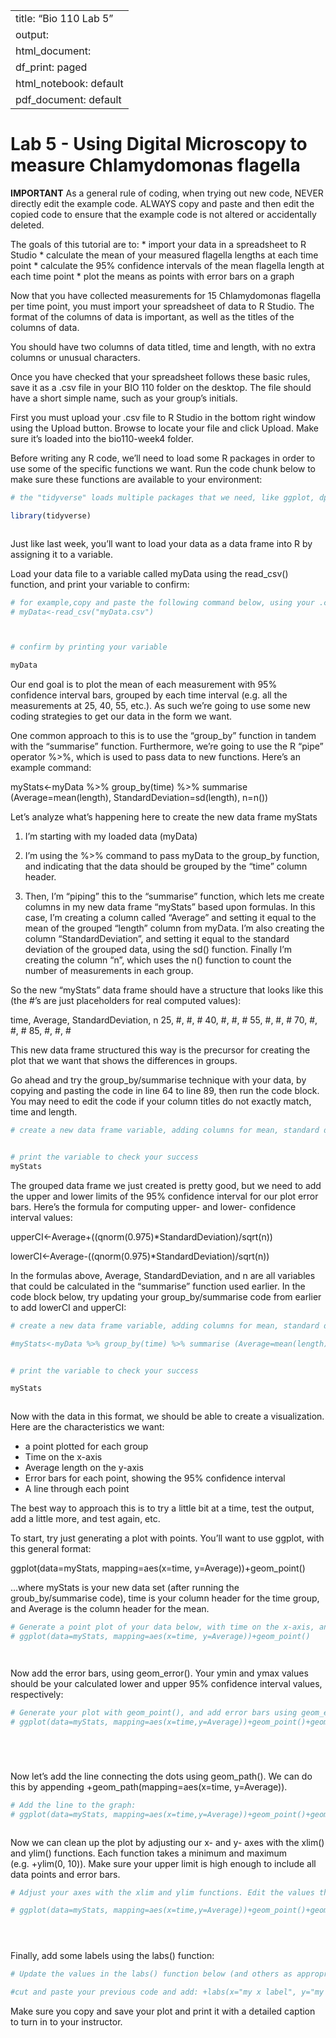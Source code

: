 
---
title: "Bio 110 Lab 5"
output:
  html_document:
    df_print: paged
  html_notebook: default
  pdf_document: default
---


# Lab 5 - Using Digital Microscopy to measure Chlamydomonas flagella

**IMPORTANT** As a general rule of coding, when trying out new code, NEVER directly edit the example code.  ALWAYS copy and paste and then edit the copied code to ensure that the example code is not altered or accidentally deleted.

The goals of this tutorial are to:
* import your data in a spreadsheet to R Studio
* calculate the mean of your measured flagella lengths at each time point
* calculate the 95% confidence intervals of the mean flagella length at each time point
* plot the means as points with error bars on a graph

Now that you have collected measurements for 15 Chlamydomonas flagella per time point, you must import your spreadsheet of data to R Studio. The format of the columns of data is important, as well as the titles of the columns of data. 

You should have two columns of data titled, time and length, with no extra columns or unusual characters.

Once you have checked that your spreadsheet follows these basic rules, save it as a .csv file in your BIO 110 folder on the desktop. The file should have a short simple name, such as your group's initials. 

First you must upload your .csv file to R Studio in the bottom right window using the Upload button.  Browse to locate your file and click Upload.  Make sure it's loaded into the bio110-week4 folder.

Before writing any R code, we'll need to load some R packages in order to use some of the specific functions we want.  Run the code chunk below to make sure these functions are available to your environment:

```r

# the "tidyverse" loads multiple packages that we need, like ggplot, dplyr, and readr

library(tidyverse)



```
 

Just like last week, you'll want to load your data as a data frame into R by assigning it to a variable. 

Load your data file to a variable called myData using the read_csv() function, and print your variable to confirm:

```r
# for example,copy and paste the following command below, using your .csv file name in "":
# myData<-read_csv("myData.csv")



# confirm by printing your variable

myData

```


Our end goal is to plot the mean of each measurement with 95% confidence interval bars, grouped by each time interval (e.g. all the measurements at 25, 40, 55, etc.). As such we're going to use some new coding strategies to get our data in the form we want. 

One common approach to this is to use the "group_by" function in tandem with the "summarise" function. Furthermore, we're going to use the R "pipe" operator %>%, which is used to pass data to new functions. Here's an example command:

myStats<-myData %>% group_by(time) %>% summarise (Average=mean(length), StandardDeviation=sd(length), n=n())

Let's analyze what's happening here to create the new data frame myStats

1) I'm starting with my loaded data (myData)

2) I'm using the %>% command to pass myData to the group_by function, and indicating that the data should be grouped by the "time" column header.

3) Then, I'm "piping" this to the "summarise" function, which lets me create columns in my new data frame "myStats" based upon formulas. In this case, I'm creating a column called "Average" and setting it equal to the mean of the grouped "length" column from myData. I'm also creating the column "StandardDeviation", and setting it equal to the standard deviation of the grouped data, using the sd() function. Finally I'm creating the column "n", which uses the n() function to count the number of measurements in each group.

So the new "myStats" data frame should have a structure that looks like this (the #'s are just placeholders for real computed values):

time, Average, StandardDeviation, n
25, #, #, #
40, #, #, #
55, #, #, #
70, #, #, #
85, #, #, #

This new data frame structured this way is the precursor for creating the plot that we want that shows the differences in groups.

Go ahead and try the group_by/summarise technique with your data, by copying and pasting the code in line 64 to line 89, then run the code block. You may need to edit the code if your column titles do not exactly match, time and length.

```r
# create a new data frame variable, adding columns for mean, standard deviation, and number of measurements 


# print the variable to check your success
myStats

```


The grouped data frame we just created is pretty good, but we need to add the upper and lower limits of the 95% confidence interval for our plot error bars. Here's the formula for computing upper- and lower- confidence interval values:

upperCI<-Average+((qnorm(0.975)*StandardDeviation)/sqrt(n))

lowerCI<-Average-((qnorm(0.975)*StandardDeviation)/sqrt(n))

In the formulas above, Average, StandardDeviation, and n are all variables that could be calculated in the "summarise" function used earlier. In the code block below, try updating your group_by/summarise code from earlier to add lowerCI and upperCI:




```r

# create a new data frame variable, adding columns for mean, standard deviation, number of measurements, upperCI, and lowerCI

#myStats<-myData %>% group_by(time) %>% summarise (Average=mean(length), StandardDeviation=sd(length), n=n(), lowerCI=Average-((qnorm(0.975)*StandardDeviation)/sqrt(n)), upperCI=Average+((qnorm(0.975)*StandardDeviation)/sqrt(n)))


# print the variable to check your success

myStats



```




Now with the data in this format, we should be able to create a visualization. Here are the characteristics we want:

* a point plotted for each group
* Time on the x-axis
* Average length on the y-axis
* Error bars for each point, showing the 95% confidence interval
* A line through each point


The best way to approach this is to try a little bit at a time, test the output, add a little more, and test again, etc.

To start, try just generating a plot with points. You'll want to use ggplot, with this general format:


ggplot(data=myStats, mapping=aes(x=time, y=Average))+geom_point()

...where myStats is your new data set (after running the groub_by/summarise code), time is your column header for the time group, and Average is the column header for the mean.


```r

# Generate a point plot of your data below, with time on the x-axis, and average on the y-axis, using geom_point()
# ggplot(data=myStats, mapping=aes(x=time, y=Average))+geom_point()




```


Now add the error bars, using geom_error(). Your ymin and ymax values should be your calculated lower and upper 95% confidence interval values, respectively:

```r

# Generate your plot with geom_point(), and add error bars using geom_errorbar() 
# ggplot(data=myStats, mapping=aes(x=time,y=Average))+geom_point()+geom_errorbar(mapping=aes(ymin=lowerCI, ymax=upperCI), width=5)






```


Now let's add the line connecting the dots using geom_path(). We can do this by appending  +geom_path(mapping=aes(x=time, y=Average)). 

```r

# Add the line to the graph:
# ggplot(data=myStats, mapping=aes(x=time,y=Average))+geom_point()+geom_errorbar(mapping=aes(ymin=lowerCI, ymax=upperCI), width=5)+geom_path(mapping=aes(x=time, y=Average))



```


Now we can clean up the plot by adjusting our x- and y- axes with the xlim() and ylim() functions. Each function takes a minimum and maximum (e.g. +ylim(0, 10)).  Make sure your upper limit is high enough to include all data points and error bars.

```r

# Adjust your axes with the xlim and ylim functions. Edit the values those functions below to improve your plot.

# ggplot(data=myStats, mapping=aes(x=time,y=Average))+geom_point()+geom_errorbar(mapping=aes(ymin=lowerCI, ymax=upperCI), width=5)+geom_path(mapping=aes(x=time,y=Average))+xlim(0,100)+ylim(0,10)





```


Finally, add some labels using the labs() function:

```r

# Update the values in the labs() function below (and others as appropriate)

#cut and paste your previous code and add: +labs(x="my x label", y="my y axis label") filling in the appropriate labels for your axes


```





Make sure you copy and save your plot and print it with a detailed caption to turn in to your instructor.
